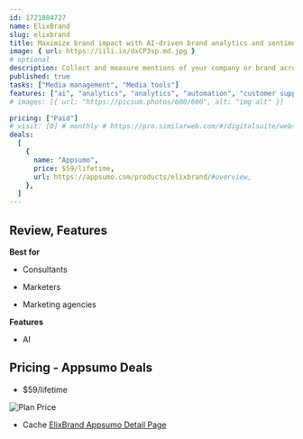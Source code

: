 ```yaml
---
id: 1721804727
name: ElixBrand
slug: elixbrand
title: Maximize brand impact with AI-driven brand analytics and sentiment tracking
image: { url: https://iili.io/dxCP3sp.md.jpg }
# optional
description: Collect and measure mentions of your company or brand across as many channels and touchpoints as possible. Tailor your search to ensure relevance to your geographic preferences
published: true
tasks: ["Media management", "Media tools"]
features: ["ai", "analytics", "analytics", "automation", "customer support"]
# images: [{ url: "https://picsum.photos/600/600", alt: "img alt" }]

pricing: ["Paid"]
# visit: [0] # monthly # https://pro.similarweb.com/#/digitalsuite/websiteanalysis/home
deals:
  [
    {
      name: "Appsumo",
      price: $59/lifetime,
      url: https://appsumo.com/products/elixbrand/#overview,
    },
  ]
---
```


## Review, Features

**Best for**

- Consultants

- Marketers

- Marketing agencies

**Features**

- AI

## Pricing - Appsumo Deals

- $59/lifetime

<Img src="https://iili.io/dxzTHPe.png" alt="Plan Price" />

- Cache [ElixBrand Appsumo Detail Page](https://iili.io/dxzTTla.png)
